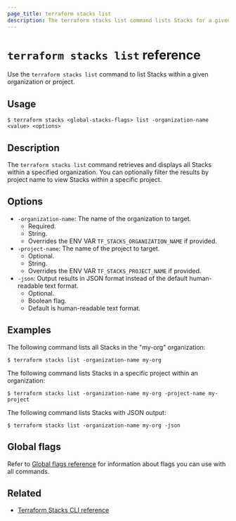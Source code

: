 ```yaml
---
page_title: terraform stacks list
description: The terraform stacks list command lists Stacks for a given organization or project.
---
```


# `terraform stacks list` reference

Use the `terraform stacks list` command to list Stacks within a given organization or project.

## Usage

```shell-session
$ terraform stacks <global-stacks-flags> list -organization-name <value> <options>
```

## Description

The `terraform stacks list` command retrieves and displays all Stacks within a specified organization. You can optionally filter the results by project name to view Stacks within a specific project.

## Options

- `-organization-name`: The name of the organization to target.
    - Required.
    - String.
    - Overrides the ENV VAR `TF_STACKS_ORGANIZATION_NAME` if provided.
- `-project-name`: The name of the project to target.
    - Optional.
    - String.
    - Overrides the ENV VAR `TF_STACKS_PROJECT_NAME` if provided.
- `-json`: Output results in JSON format instead of the default human-readable text format.
    - Optional.
    - Boolean flag.
    - Default is human-readable text format.

## Examples

The following command lists all Stacks in the "my-org" organization:

```shell-session
$ terraform stacks list -organization-name my-org
```

The following command lists Stacks in a specific project within an organization:

```shell-session
$ terraform stacks list -organization-name my-org -project-name my-project
```

The following command lists Stacks with JSON output:

```shell-session
$ terraform stacks list -organization-name my-org -json
```

## Global flags

Refer to [Global flags reference](/terraform/cli/commands/stacks/global-flags) for information about flags you can use with all commands.

## Related

- [Terraform Stacks CLI reference](/terraform/cli/commands/stacks)
